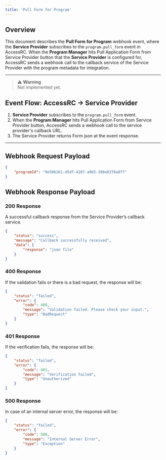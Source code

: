 ```yaml
---
title: 'Pull Form for Program'
---
```


## Overview

This document describes the **Pull Form for Program** webhook event, where the **Service Provider** subscribes to the `program.pull_form` event in AccessRC. When the **Program Manager** hits Pull Application Form from Service Provider button that the **Service Provider** is configured for, AccessRC sends a webhook call to the callback service of the Service Provider with the program metadata for integration.

---
> ⚠️ **Warning**  
> Not implemented yet.

## Event Flow: AccessRC → Service Provider

1. **Service Provider** subscribes to the `program.pull_form` event.
2. When the **Program Manager** hits Pull Application Form from Service Provider button, AccessRC sends a webhook call to the service provider's callback URL.
3. The Service Provider returns Form json at the event response.

---

## Webhook Request Payload

```json
{
	"programId": "9e59b161-d5df-4207-a965-398e8378a8ff"
}
```

## Webhook Response Payload

### 200 Response

A successful callback response from the Service Provider’s callback service.

```json
{
    "status": "success",
    "message": "Callback successfully received",
    "data": {
        "response": "json file"
    }
}
```

### 400 Response

If the validation fails or there is a bad request, the response will be:

```json
{
    "status": "failed",
    "error": {
        "code": 400,
        "message": "Validation failed. Please check your input.",
        "type": "BadRequest"
    }
}
```

### 401 Response

If the verification fails, the response will be:

```json
{
    "status": "failed",
    "error": {
        "code": 401,
        "message": "Verification failed",
        "type": "Unauthorized"
    }
}
```

### 500 Response

In case of an internal server error, the response will be:

```json
{
    "status": "failed",
    "error": {
        "code": 500,
        "message": "Internal Server Error",
        "type": "Exception"
    }
}
```